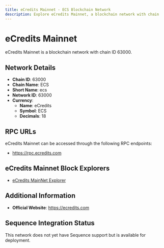 ```yaml
--- 
title: eCredits Mainnet - ECS Blockchain Network
description: Explore eCredits Mainnet, a blockchain network with chain ID 63000. Learn about its native currency, eCredits, and how to interact with the network.
---
```


# eCredits Mainnet

eCredits Mainnet is a blockchain network with chain ID 63000.

## Network Details

- **Chain ID**: 63000
- **Chain Name**: ECS
- **Short Name**: ecs
- **Network ID**: 63000
- **Currency**: 
  - **Name**: eCredits
  - **Symbol**: ECS
  - **Decimals**: 18

## RPC URLs

eCredits Mainnet can be accessed through the following RPC endpoints:

- https://rpc.ecredits.com

## eCredits Mainnet Block Explorers

- [eCredits MainNet Explorer](https://explorer.ecredits.com)

## Additional Information

- **Official Website**: https://ecredits.com

## Sequence Integration Status

This network does not yet have Sequence support but is available for deployment.

